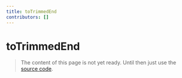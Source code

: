 ```yaml
---
title: toTrimmedEnd
contributors: []
---
```


# toTrimmedEnd

> The content of this page is not yet ready. Until then just use the [source code](https://github.com/fabian-hiller/valibot/blob/main/library/src/transformations/toTrimmedEnd/toTrimmedEnd.ts).
